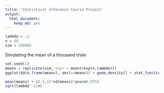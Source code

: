 ```yaml
---
title: 'Statistical Inference Course Project'
output:
  html_document:
    keep_md: yes
---
```


```r
lambda = .2
n = 40
sim = 100000
```

Simulating the mean of a thousand trials

```r
set.seed(1)
means = replicate(sim, expr = mean(rexp(n,lambda)))
ggplot(data.frame(means), aes(x=means)) + geom_density() + stat_function(fun = dnorm, colour ="blue", arg = list(mean = 1/lambda, sd=sqrt(lambda^-2/n)))
```

```r
mean(means) + c(-1,1)*sd(means)*qnorm(.975)
sqrt(lambda^-2/n)
```



